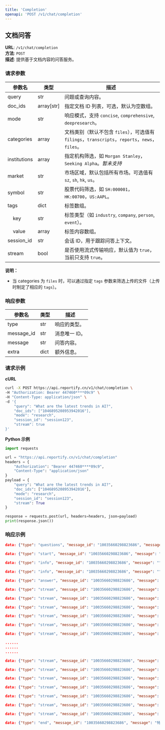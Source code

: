 ```yaml
---
title: 'Completion'
openapi: 'POST /v1/chat/completion'
---
```


## 文档问答

**URL**: `/v1/chat/completion`  
**方法**: `POST`  
**描述**: 提供基于文档内容的问答服务。

### 请求参数

| 参数名       | 类型         | 描述                                    |
|--------------|--------------|-----------------------------------------|
| query        | str          | 问题或查询内容。                        |
| doc_ids      | array[str]   | 指定文档 ID 列表，可选，默认为空数组。   |
| mode         | str          | 响应模式，支持 `concise`, `comprehensive`, `deepresearch`。 |
| categories     | array  | 文档类别（默认不包含 `files`），可选值有 `filings`，`transcripts`，`reports`，`news`，`files`。 |
| institutions   | array  | 指定机构筛选，如 `Morgan Stanley`，`Seeking Alpha`。*暂未支持*                                 |
| market       | str          | 市场区域，默认包括所有市场。可选值有 `sz`, `sh`, `hk`, `us`。                                      |
| symbol       | str          | 股票代码筛选，如 `SH:000001`，`HK:00700`，`US:AAPL`。                                                       |
| tags         | dict         | 标签数组。                                                        |
| &nbsp;&nbsp;&nbsp;&nbsp;key | str   | 标签类型（如 `industry`, `company`, `person`, `event`）。            |
| &nbsp;&nbsp;&nbsp;&nbsp;value| array | 标签内容数组。                                                      |
| session_id   | str          | 会话 ID，用于跟踪问答上下文。            |
| stream       | bool         | 是否使用流式传输响应，默认值为 `true`，当前只支持 `true`。  |

**说明：**
- 当 categories 为 `files` 时，可以通过指定 `tags` 参数来筛选上传的文件（上传时制定了相应的 `tags`）。


### 响应参数
| 参数名      | 类型 | 描述                    |
|-------------|------|-------------------------|
| type        | str  | 响应的类型。            |
| message_id  | str  | 消息唯一 ID。           |
| message     | str  | 问答内容。              |
| extra       | dict | 额外信息。              |

### 请求示例

**cURL**
```bash
curl -X POST https://api.reportify.cn/v1/chat/completion \
-H "Authorization: Bearer 447460****09c9" \
-H "Content-Type: application/json" \
-d '{
    "query": "What are the latest trends in AI?",
    "doc_ids": ["1046895208953942016"],
    "mode": "research",
    "session_id": "session123",
    "stream": true
}'
```

**Python 示例**
```python
import requests

url = "https://api.reportify.cn/v1/chat/completion"
headers = {
    "Authorization": "Bearer 447460****09c9",
    "Content-Type": "application/json"
}
payload = {
    "query": "What are the latest trends in AI?",
    "doc_ids": ["1046895208953942016"],
    "mode": "research",
    "session_id": "session123",
    "stream": True
}

response = requests.post(url, headers=headers, json=payload)
print(response.json())
```

### 响应示例
```json
data: {"type": "questions", "message_id": "10035660298823686", "message": "", "extra": {"questions": ["特斯拉最近的营收和利润情况如何？", "特斯拉最近的交付量和生产量如何？", "特斯拉最近在市场上的表现如何？"], "in_steps": false}}

data: {"type": "start", "message_id": "10035660298823686", "message": "特斯拉最近业绩表现", "extra": {}}

data: {"type": "info", "message_id": "10035660298823686", "message": "", "extra": {"tool": {"key": "", "query": "特斯拉最近的营收和利润情况如何？\n特斯拉最近的交付量和生产量如何？\n特斯拉最近在市场上的表现如何？", "question": "特斯拉最近的营收和利润情况如何？\n特斯拉最近的交付量和生产量如何？\n特斯拉最近在市场上的表现如何？"}}}

data: {"type": "info", "message_id": "10035660298823686", "message": "", "extra": {"sources": [{"type": "text", "summary": "", "doc": {"doc_id": "1046895208953942016", "title": "Tesla(TSLA) - 2024 Q3 - Quarterly Report", "url": "https://reportify.cn/filings/1046895208953942016"}}]}}

data: {"type": "answer", "message_id": "10035660298823686", "message": "特斯拉最近业绩表现", "extra": {"sources": [{"type": "table", "summary": "", "doc": {"doc_id": "1046895208953942016", "title": "Tesla(TSLA) - 2024 Q3 - Quarterly Report", "url": "https://reportify.cn/filings/1046895208953942016"}}]}}

data: {"type": "stream", "message_id": "10035660298823686", "message": "特斯拉", "extra": {}}

data: {"type": "stream", "message_id": "10035660298823686", "message": "2", "extra": {}}

data: {"type": "stream", "message_id": "10035660298823686", "message": "0", "extra": {}}

data: {"type": "stream", "message_id": "10035660298823686", "message": "2", "extra": {}}

data: {"type": "stream", "message_id": "10035660298823686", "message": "4", "extra": {}}

data: {"type": "stream", "message_id": "10035660298823686", "message": "年", "extra": {}}

......
......
......

data: {"type": "stream", "message_id": "10035660298823686", "message": "渗透率", "extra": {}}

data: {"type": "stream", "message_id": "10035660298823686", "message": "[", "extra": {}}

data: {"type": "stream", "message_id": "10035660298823686", "message": "3", "extra": {}}

data: {"type": "stream", "message_id": "10035660298823686", "message": "7", "extra": {}}

data: {"type": "stream", "message_id": "10035660298823686", "message": "]", "extra": {}}

data: {"type": "stream", "message_id": "10035660298823686", "message": "。", "extra": {}}

data: {"type": "stream", "message_id": "10035660298823686", "message": "", "extra": {}}

data: {"type": "end", "message_id": "10035660298823686", "message": "特斯拉2024年第三季度业绩表现如下：\n- **营收情况**：\n    - **总营收**：第三季度总营收为251.8亿美元，同比增长8%。其中，汽车业务营收228.06亿美元，同比增长5%；能源生成和存储业务营收23.76亿美元，同比增长52%；服务及其他业务营收27.9亿美元，同比增长29%[2][9]。\n![](https://duplik-1252068037.cos.ap-beijing.myqcloud.com/duplik/447460783945158/478331591190662/604690073731654/element/117.jpg)\n![](https://duplik-1252068037.cos.ap-beijing.myqcloud.com/duplik/447460783945158/478331591190662/604690073731654/element/95.jpg)\n    - **汽车业务细分**：汽车销售营收188.31亿美元，同比增长1%，主要因Model 3和Model Y现金交付量增加以及Cybertruck交付量上升，同时车辆平均售价降低和产品组合变化部分抵消了增长；汽车监管信贷营收7.39亿美元，同比增长33%，受北美地区信贷需求推动；汽车租赁营收4.46亿美元，同比下降9%，主要因直接销售型租赁交付量降低和租赁买断减少[2][11][18]。\n    - **能源生成和存储业务**：营收增长主要由于Megapack和Powerwall的部署增加[36]。\n    - **服务及其他业务**：营收增长主要源于非保修维护服务、碰撞修复收入、二手车收入、付费超级充电收入、保险服务收入和零部件销售收入的增加[12]。\n- **利润情况**：\n    - **净利润**：第三季度净利润为21.83亿美元，同比增长16.3%。归属于普通股股东的净利润为21.67亿美元，同比增长17.0%[4][6]。\n![](https://duplik-1252068037.cos.ap-beijing.myqcloud.com/duplik/447460783945158/478331591190662/604690073731654/element/9.jpg)\n![](https://duplik-1252068037.cos.ap-beijing.myqcloud.com/duplik/447460783945158/478331591190662/604690073731654/element/6.jpg)\n    - **利润率**：总汽车业务的毛利率从2023年第三季度的18.7%上升至20.4年第三季度的20.1%，主要得益于单位车辆平均综合成本降低、FSD收入和监管信贷收入增加，部分被车辆平均售价降低所抵消[31]。\n- **现金流情况**：\n    - **经营活动现金流**：九个月内提供的经营活动净现金为101.09亿美元，较2023年同期的88.86亿美元增加12.2亿美元，主要因净经营资产和负债的有利变化，部分被净收入（不含非现金费用、收益和损失）的减少所抵消[7][17]。\n- **生产与交付情况**：\n    - **汽车生产与交付**：2024年前三季度生产约131.4万辆消费类汽车，交付约129.4万辆。专注于盈利性增长，包括利用现有工厂和生产线推出新产品、降低成本、提高产能和交付能力等[37]。\n    - **能源存储产品部署**：2024年前三季度部署了20.41 GWh的能源存储产品，专注于提高生产和市场渗透率[37]。", "extra": {"return_mode": 1, "agent_mode": 2}}
```